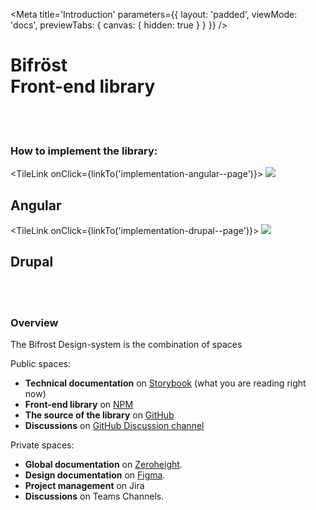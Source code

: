 
<Meta
    title='Introduction'
    parameters={{
        layout: 'padded',
        viewMode: 'docs',
        previewTabs: { canvas: { hidden: true } }
    }}
/>

<ImageBackground
    src='/images/_docs/abstract-background.png'
    role='decoration'
/>

<div style={{marginTop: '7rem'}}>

# Bifröst<br/> Front-end library

<br /><br />

### How to implement the library:
<StackIntrodution>

<TileLink onClick={linkTo('implementation-angular--page')}>
    <Image src='/logo/angular.svg' />
    <h2>Angular</h2>
</TileLink>

<TileLink onClick={linkTo('implementation-drupal--page')}>
    <Image src='/logo/drupal.svg' />
    <h2>Drupal</h2>
</TileLink>

</StackIntrodution>

<br /><br />

### Overview

The Bifrost Design-system is the combination of spaces

Public spaces:
- **Technical documentation** on [Storybook](https://bifrost-front-end-library-vui.vercel.app/) (what you are reading right now)
- **Front-end library** on [NPM](https://www.npmjs.com/package/@videotron-ui/bifrost-front-end-library)
- **The source of the library** on [GitHub](https://github.com/bifrost-vui/bifrost-front-end-library)
- **Discussions** on [GitHub Discussion channel](https://github.com/bifrost-vui/bifrost-front-end-library/discussions)

Private spaces:
- **Global documentation** on [Zeroheight](https://zeroheight.com/79f1d3365).
- **Design documentation** on [Figma](https://www.figma.com/file/7bTmk29aCBl7rCFszffYPr/DS---Components-%26-styles?node-id=0%3A1).
- **Project management** on Jira
- **Discussions** on Teams Channels.

</div>